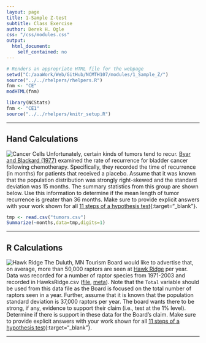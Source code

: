 ```yaml
---
layout: page
title: 1-Sample Z-test
subtitle: Class Exercise
author: Derek H. Ogle
css: "/css/modules.css"
output:
  html_document:
    self_contained: no
---
```


```r
# Renders an appropriate HTML file for the webpage
setwd("C:/aaaWork/Web/GitHub/NCMTH107/modules/1_Sample_Z/")
source("../../rhelpers/rhelpers.R")
fnm <- "CE"
modHTML(fnm)
```

```r
library(NCStats)
fnm <- "CE1"
source("../../rhelpers/knitr_setup.R")
```

----

## Hand Calculations
<img src="../zimgs/cancer-cells.jpg" alt="Cancer Cells" class="img-right">
Unfortunately, certain kinds of tumors tend to recur.  [Byar and Blackard (1977)]() examined the rate of recurrence for bladder cancer following chemotherapy.  Specifically, they recorded the time of recurrence (in months) for patients that received a placebo.  Assume that it was known that the population distribution was strongly right-skewed and the standard deviation was 15 months.  The summary statistics from this group are shown below.  Use this information to determine if the mean length of tumor recurrence is greater than 36 months.  Make sure to provide explicit answers with your work shown for all [11 steps of a hypothesis test](../Hypothesis_Testing/11-steps.html){:target="_blank"}.
```r
tmp <- read.csv("tumors.csv") 
Summarize(~months,data=tmp,digits=1)
```

----

## R Calculations
<img src="../zimgs/hawk_ridge.jpg" alt="Hawk Ridge" class="img-right">
The Duluth, MN Tourism Board would like to advertise that, on average, more than 50,000 raptors are seen at [Hawk Ridge](http://www.hawkridge.org/) per year.  Data was recorded for a number of raptor species from 1971-2003 and recorded in HawksRidge.csv ([file](https://github.com/droglenc/NCData/raw/master/HawksRidge.csv), [meta](https://github.com/droglenc/NCData/blob/master/HawksRidge_meta.txt)).  Note that the `Total` variable should be used from this data file as the Board is focused on the total number of raptors seen in a year.  Further, assume that it is known that the population standard deviation is 37,000 raptors per year.  The board wants there to be strong, if any, evidence to support their claim (i.e., test at the 1% level).  Determine if there is support in these data for the Board's claim.  Make sure to provide explicit answers with your work shown for all [11 steps of a hypothesis test](../Hypothesis_Testing/11-steps.html){:target="_blank"}.

----
